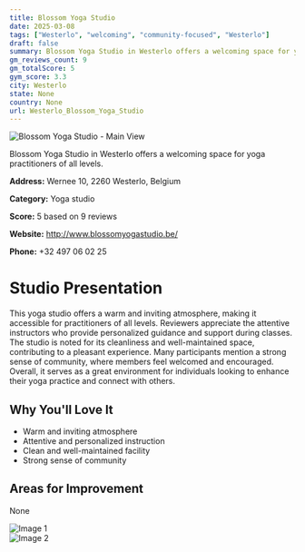 ```yaml
---
title: Blossom Yoga Studio
date: 2025-03-08
tags: ["Westerlo", "welcoming", "community-focused", "Westerlo"]  
draft: false
summary: Blossom Yoga Studio in Westerlo offers a welcoming space for yoga practitioners of all levels.
gm_reviews_count: 9
gm_totalScore: 5
gym_score: 3.3
city: Westerlo
state: None
country: None
url: Westerlo_Blossom_Yoga_Studio
---
```


<div className="aspect-[16/9] relative my-8">
  <img 
    src="https://lh5.googleusercontent.com/p/AF1QipO_xgcuQaxHjmTtviQ9M7BR6xbZdnELRTikl5NZ=w1920-h1080-k-no"
    alt="Blossom Yoga Studio - Main View"
    className="object-cover absolute inset-0 w-full h-full rounded-lg"
  />
</div>

Blossom Yoga Studio in Westerlo offers a welcoming space for yoga practitioners of all levels.

**Address:** Wernee 10, 2260 Westerlo, Belgium

**Category:** Yoga studio

**Score:** 5 based on 9 reviews

**Website:** http://www.blossomyogastudio.be/

**Phone:** +32 497 06 02 25

# Studio Presentation

This yoga studio offers a warm and inviting atmosphere, making it accessible for practitioners of all levels. Reviewers appreciate the attentive instructors who provide personalized guidance and support during classes. The studio is noted for its cleanliness and well-maintained space, contributing to a pleasant experience. Many participants mention a strong sense of community, where members feel welcomed and encouraged. Overall, it serves as a great environment for individuals looking to enhance their yoga practice and connect with others.



## Why You'll Love It

- Warm and inviting atmosphere
- Attentive and personalized instruction
- Clean and well-maintained facility
- Strong sense of community

## Areas for Improvement

None

<div className="grid grid-cols-1 xl:grid-cols-2 gap-4 my-8">
<div className="aspect-[4/3] relative"><img src="https://lh5.googleusercontent.com/p/AF1QipP6Lt6EK2RSyuO0QRi_fio3yQJFkHkRDSTuyrnU=w1920-h1080-k-no" alt="Image 1" className="object-cover absolute inset-0 w-full h-full rounded-lg" /></div>
<div className="aspect-[4/3] relative"><img src="https://streetviewpixels-pa.googleapis.com/v1/thumbnail?panoid=fWsezg3sPLe0seHA2qSEYg&cb_client=maps_sv.tactile.gps&w=203&h=100&yaw=15.865625&pitch=0&thumbfov=100" alt="Image 2" className="object-cover absolute inset-0 w-full h-full rounded-lg" /></div>
</div>